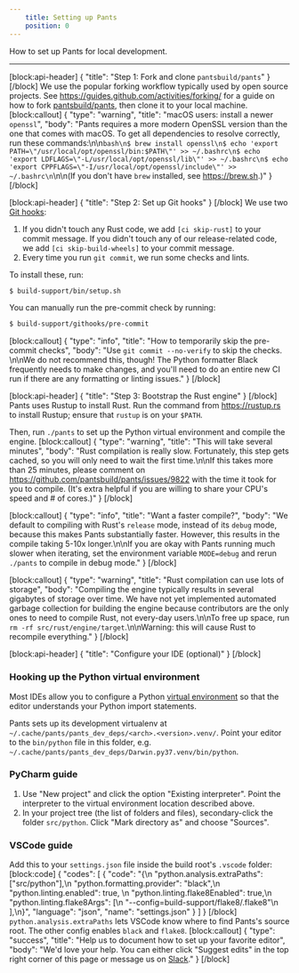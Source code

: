 ```yaml
---
    title: Setting up Pants
    position: 0
---
```


How to set up Pants for local development.

---

[block:api-header]
{
"title": "Step 1: Fork and clone `pantsbuild/pants`"
}
[/block]
We use the popular forking workflow typically used by open source projects. See https://guides.github.com/activities/forking/ for a guide on how to fork [pantsbuild/pants](https://github.com/pantsbuild/pants), then clone it to your local machine.
[block:callout]
{
"type": "warning",
"title": "macOS users: install a newer `openssl`",
"body": "Pants requires a more modern OpenSSL version than the one that comes with macOS. To get all dependencies to resolve correctly, run these commands:\n\n`bash\n$ brew install openssl\n$ echo 'export PATH=\"/usr/local/opt/openssl/bin:$PATH\"' >> ~/.bashrc\n$ echo 'export LDFLAGS=\"-L/usr/local/opt/openssl/lib\"' >> ~/.bashrc\n$ echo 'export CPPFLAGS=\"-I/usr/local/opt/openssl/include\"' >> ~/.bashrc\n`\n\n(If you don't have `brew` installed, see https://brew.sh.)"
}
[/block]

[block:api-header]
{
"title": "Step 2: Set up Git hooks"
}
[/block]
We use two [Git hooks](https://git-scm.com/book/en/v2/Customizing-Git-Git-Hooks):

1. If you didn't touch any Rust code, we add `[ci skip-rust]` to your commit message. If you didn't touch any of our release-related code, we add `[ci skip-build-wheels]` to your commit message.
2. Every time you run `git commit`, we run some checks and lints.

To install these, run:

```bash
$ build-support/bin/setup.sh
```

You can manually run the pre-commit check by running:

```bash
$ build-support/githooks/pre-commit
```

[block:callout]
{
"type": "info",
"title": "How to temporarily skip the pre-commit checks",
"body": "Use `git commit --no-verify` to skip the checks. \n\nWe do not recommend this, though! The Python formatter Black frequently needs to make changes, and you'll need to do an entire new CI run if there are any formatting or linting issues."
}
[/block]

[block:api-header]
{
"title": "Step 3: Bootstrap the Rust engine"
}
[/block]
Pants uses Rustup to install Rust. Run the command from https://rustup.rs to install Rustup; ensure that `rustup` is on your `$PATH`.

Then, run `./pants` to set up the Python virtual environment and compile the engine.
[block:callout]
{
"type": "warning",
"title": "This will take several minutes",
"body": "Rust compilation is really slow. Fortunately, this step gets cached, so you will only need to wait the first time.\n\nIf this takes more than 25 minutes, please comment on https://github.com/pantsbuild/pants/issues/9822 with the time it took for you to compile. (It's extra helpful if you are willing to share your CPU's speed and # of cores.)"
}
[/block]

[block:callout]
{
"type": "info",
"title": "Want a faster compile?",
"body": "We default to compiling with Rust's `release` mode, instead of its `debug` mode, because this makes Pants substantially faster. However, this results in the compile taking 5-10x longer.\n\nIf you are okay with Pants running much slower when iterating, set the environment variable `MODE=debug` and rerun `./pants` to compile in debug mode."
}
[/block]

[block:callout]
{
"type": "warning",
"title": "Rust compilation can use lots of storage",
"body": "Compiling the engine typically results in several gigabytes of storage over time. We have not yet implemented automated garbage collection for building the engine because contributors are the only ones to need to compile Rust, not every-day users.\n\nTo free up space, run `rm -rf src/rust/engine/target`.\n\nWarning: this will cause Rust to recompile everything."
}
[/block]

[block:api-header]
{
"title": "Configure your IDE (optional)"
}
[/block]

### Hooking up the Python virtual environment

Most IDEs allow you to configure a Python [virtual environment](https://docs.python.org/3/tutorial/venv.html) so that the editor understands your Python import statements.

Pants sets up its development virtualenv at `~/.cache/pants/pants_dev_deps/<arch>.<version>.venv/`. Point your editor to the `bin/python` file in this folder, e.g. `~/.cache/pants/pants_dev_deps/Darwin.py37.venv/bin/python`.

### PyCharm guide

1. Use "New project" and click the option "Existing interpreter". Point the interpreter to the virtual environment location described above.
2. In your project tree (the list of folders and files), secondary-click the folder `src/python`. Click "Mark directory as" and choose "Sources".

### VSCode guide

Add this to your `settings.json` file inside the build root's `.vscode` folder:
[block:code]
{
"codes": [
{
"code": "{\n \"python.analysis.extraPaths\": [\"src/python\"],\n \"python.formatting.provider\": \"black\",\n \"python.linting.enabled\": true, \n \"python.linting.flake8Enabled\": true,\n \"python.linting.flake8Args\": [\n \"--config=build-support/flake8/.flake8\"\n ],\n}",
"language": "json",
"name": "settings.json"
}
]
}
[/block]
`python.analysis.extraPaths` lets VSCode know where to find Pants's source root. The other config enables `black` and `flake8`.
[block:callout]
{
"type": "success",
"title": "Help us to document how to set up your favorite editor",
"body": "We'd love your help. You can either click \"Suggest edits\" in the top right corner of this page or message us on [Slack](/community/members)."
}
[/block]

